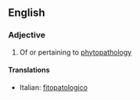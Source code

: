 ==English==

===Adjective===
{{en-adj}}

# Of or pertaining to [[phytopathology]]

====Translations====
{{trans-top}}
* Italian: [[fitopatologico]]
{{trans-mid}}
{{trans-bottom}}